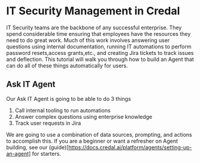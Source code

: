 # IT Security Management in Credal

IT Security teams are the backbone of any successful enterprise. They spend considerable time ensuring that employees have the resources they need to do great work. Much of this work involves answering user questions using internal documentation, running IT automations to perform password resets,access grants,etc., and creating Jira tickets to track issues and deflection. This tutorial will walk you through how to build an Agent that can do all of these things automatically for users.

## Ask IT Agent

Our Ask IT Agent is going to be able to do 3 things

1. Call internal tooling to run automations
2. Answer complex questions using enterprise knowledge
3. Track user requests in Jira

We are going to use a combination of data sources, prompting, and actions to accomplish this. If you are a beginner or want a refresher on Agent building, see our (guide)[https://docs.credal.ai/platform/agents/setting-up-an-agent] for starters.
